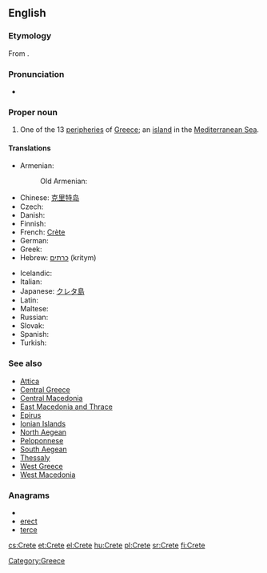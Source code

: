 {{also|crête}}
==English==

===Etymology===
From {{etyl|grc}} {{term|Κρήτη||sc=polytonic|tr=Krētē|lang=grc}}.

===Pronunciation===
* {{rhymes|iːt}}

===Proper noun===
{{wikipedia}}
{{en-proper noun}}

# One of the 13 [[peripheries]] of [[Greece]]; an [[island]] in the [[Mediterranean Sea]].

====Translations====
{{trans-top|island}}
* Armenian: {{t-|hy|Կրետե|tr=Krete}}
*: Old Armenian: {{tø|xcl|Կրետէ|tr=Kretē|xs=Old Armenian}}
* Chinese: [[克里特岛]]
* Czech: {{t-|cs|Kréta|f}}
* Danish: {{t-|da|Kreta}}
* Finnish: {{t+|fi|Kreeta}}
* French: [[Crète]] {{f}}
* German: {{t+|de|Kreta|n}}
* Greek: {{t+|el|Κρήτη|f|tr=Kríti}}
* Hebrew: [[כרתים]] (kritym)
{{trans-mid}}
* Icelandic: {{t|is|Krít|f}}
* Italian: {{t-|it|Creta|f}}
* Japanese: [[クレタ島]]
* Latin: {{t-|la|Creta}}
* Maltese: {{t-|mt|Kreta|xs=Maltese}}
* Russian: {{t+|ru|Крит|m|tr=Krit}}
* Slovak: {{t-|sk|Kréta}}
* Spanish: {{t-|es|Creta}}
* Turkish: {{t+|tr|Girit}}
{{trans-bottom}}

===See also===
* [[Attica]]
* [[Central Greece]]
* [[Central Macedonia]]
* [[East Macedonia and Thrace]]
* [[Epirus]]
* [[Ionian Islands]]
* [[North Aegean]]
* [[Peloponnese]]
* [[South Aegean]]
* [[Thessaly]]
* [[West Greece]]
* [[West Macedonia]]

===Anagrams===
* {{alphagram|ceert}}
* [[erect#English|erect]]
* [[terce#English|terce]]

[[Category:Greece]]

[[cs:Crete]]
[[et:Crete]]
[[el:Crete]]
[[hu:Crete]]
[[pl:Crete]]
[[sr:Crete]]
[[fi:Crete]]